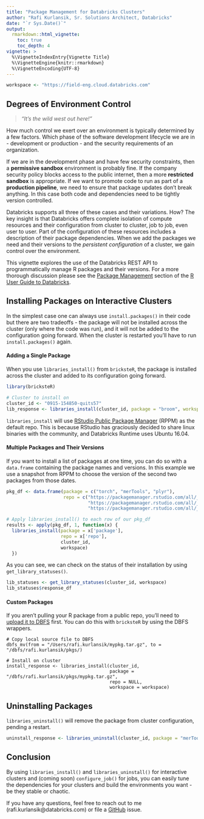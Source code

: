 ```yaml
---
title: "Package Management for Databricks Clusters"
author: "Rafi Kurlansik, Sr. Solutions Architect, Databricks"
date: "`r Sys.Date()`"
output:
  rmarkdown::html_vignette:
    toc: true
    toc_depth: 4
vignette: >
  %\VignetteIndexEntry{Vignette Title}
  %\VignetteEngine{knitr::rmarkdown}
  %\VignetteEncoding{UTF-8}
---
```

```r
workspace <- "https://field-eng.cloud.databricks.com"
```

## Degrees of Environment Control

> *"It's the wild west out here!"*

How much control we exert over an environment is typically determined by a few factors.  Which phase of the software development lifecycle we are in - development or production - and the security requirements of an organization.  

If we are in the development phase and have few security constraints, then a **permissive sandbox** environment is probably fine.  If the company security policy blocks access to the public internet, then a more **restricted sandbox** is appropriate.  If we want to promote code to run as part of a **production pipeline**, we need to ensure that package updates don't break anything.  In this case both code and dependencies need to be tightly version controlled.  

Databricks supports all three of these cases and their variations.  How?  The key insight is that Databricks offers complete isolation of compute resources and their configuration from cluster to cluster, job to job, even user to user.  Part of the configuration of these resources includes a description of their package dependencies.  When we add the packages we need and their versions to the *persistent configuration* of a cluster, we gain control over the environment. 

This vignette explores the use of the Databricks REST API to programmatically manage R packages and their versions.  For a more thorough discussion please see the [Package Management](https://github.com/marygracemoesta/R-User-Guide/blob/master/Developing_on_Databricks/package_management.md) section of the [R User Guide to Databricks](https://github.com/marygracemoesta/R-User-Guide).

## Installing Packages on Interactive Clusters
In the simplest case one can always use `install.packages()` in their code but there are two tradeoffs - the package will not be installed across the cluster (only where the code was run), and it will not be added to the configuration going forward.  When the cluster is restarted you'll have to run `install.packages()` again.

#### Adding a Single Package

When you use `libraries_install()` from `bricksteR`, the package is installed across the cluster and added to its configuration going forward.  

```r
library(bricksteR)

# Cluster to install on
cluster_id <- "0915-154850-quits57"
lib_response <- libraries_install(cluster_id, package = "broom", workspace = workspace)
```
`libraries_install` will use [RStudio Public Package Manager](https://packagemanager.rstudio.com/client/#/repos/1/overview) (RPPM) as the default repo.  This is because RStudio has graciously decided to share linux binaries with the community, and Databricks Runtime uses Ubuntu 16.04. 

#### Multiple Packages and Their Versions

If you want to install a list of packages at one time, you can do so with a `data.frame` containing the package names and versions.  In this example we use a snapshot from RPPM to choose the version of the second two packages from those dates. 

```r
pkg_df <- data.frame(package = c("torch", "merTools", "plyr"),
                     repo = c("https://packagemanager.rstudio.com/all/__linux__/xenial/latest",
                              "https://packagemanager.rstudio.com/all/__linux__/xenial/318",
                              "https://packagemanager.rstudio.com/all/__linux__/xenial/236"))

# Apply libraries_install() to each row of our pkg_df
results <- apply(pkg_df, 1, function(x) {
  libraries_install(package = x['package'],
                    repo = x['repo'],
                    cluster_id,
                    workspace)
  })

```

As you can see, we can check on the status of their installation by using `get_library_statuses()`.

```r
lib_statuses <- get_library_statuses(cluster_id, workspace)
lib_statuses$response_df
```

#### Custom Packages
If you aren't pulling your R package from a public repo, you'll need to [upload it to DBFS](https://github.com/marygracemoesta/R-User-Guide/blob/master/Developing_on_Databricks/package_management.md#custom-packages) first. You can do this with `bricksteR` by using the DBFS wrappers.

```
# Copy local source file to DBFS
dbfs_mv(from = "/Users/rafi.kurlansik/mypkg.tar.gz", to = "/dbfs/rafi.kurlansik/pkgs/)

# Install on cluster
install_response <- libraries_install(cluster_id,
                                      package = "/dbfs/rafi.kurlansik/pkgs/mypkg.tar.gz", 
                                      repo = NULL, 
                                      workspace = workspace)
```
## Uninstalling Packages
`libraries_uninstall()` will remove the package from cluster configuration, pending a restart.

```r
uninstall_response <- libraries_uninstall(cluster_id, package = "merTools", workspace)
```

## Conclusion

By using `libraries_install()` and `libraries_uninstall()` for interactive clusters and (coming soon) `configure_job()` for jobs, you can easily tune the dependencies for your clusters and build the environments you want - be they stable or chaotic.

If you have any questions, feel free to reach out to me (rafi.kurlansik@databricks.com) or file a [GitHub](https://github.com/RafiKurlansik/bricksteR) issue.
